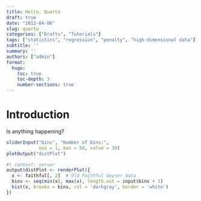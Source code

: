 ```yaml
---
title: Hello, Quarto
draft: true
date: "2012-04-06"
slug: quarto
categories: ["Drafts", "Tutorials"]
tags: ["statistics", "regression", "penalty", "high-dimensional data"]
subtitle: ''
summary: ''
authors: ["admin"]
format: 
  hugo:
    toc: true
    toc-depth: 3
    number-sections: true
---
```


# Introduction

Is anything happening?

```r
sliderInput("bins", "Number of bins:",
            min = 1, max = 50, value = 30)
plotOutput("distPlot")
```

```r
#| context: server
output$distPlot <- renderPlot({
  x <- faithful[, 2]  # Old Faithful Geyser data
  bins <- seq(min(x), max(x), length.out = input$bins + 1)
  hist(x, breaks = bins, col = 'darkgray', border = 'white')
})
```